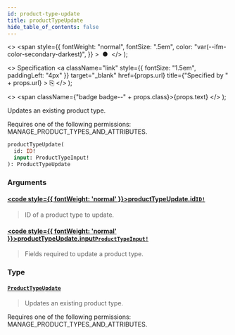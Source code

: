 ```yaml
---
id: product-type-update
title: productTypeUpdate
hide_table_of_contents: false
---
```


  <>
    <span
      style={{
        fontWeight: "normal",
        fontSize: ".5em",
        color: "var(--ifm-color-secondary-darkest)",
      }}
    >
      &nbsp;●&nbsp;
    </span>
  </>
);

  <>
    Specification
    <a
      className="link"
      style={{ fontSize: "1.5em", paddingLeft: "4px" }}
      target="\_blank"
      href={props.url}
      title={"Specified by " + props.url}
    >
      ⎘
    </a>
  </>
);

  <>
    <span className={"badge badge--" + props.class}>{props.text}</span>
  </>
);

Updates an existing product type.

Requires one of the following permissions: MANAGE_PRODUCT_TYPES_AND_ATTRIBUTES.

```graphql
productTypeUpdate(
  id: ID!
  input: ProductTypeInput!
): ProductTypeUpdate
```

### Arguments

#### [<code style={{ fontWeight: 'normal' }}>productTypeUpdate.<b>id</b></code>](#)<Bullet />[`ID!`](../../../storefront/miscellaneous/scalars/id) <Badge class="secondary" text="non-null"/> <Badge class="secondary" text="scalar"/>

> ID of a product type to update.

#### [<code style={{ fontWeight: 'normal' }}>productTypeUpdate.<b>input</b></code>](#)<Bullet />[`ProductTypeInput!`](../../../storefront/products/inputs/product-type-input) <Badge class="secondary" text="non-null"/> <Badge class="secondary" text="input"/>

> Fields required to update a product type.

### Type

#### [`ProductTypeUpdate`](../../../storefront/products/objects/product-type-update) <Badge class="secondary" text="object"/>

> Updates an existing product type.

Requires one of the following permissions: MANAGE_PRODUCT_TYPES_AND_ATTRIBUTES.

>
